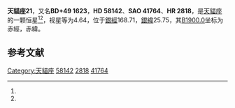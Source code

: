 {{Starbox begin
| name = 天貓座21
}}
{{Starbox observe
| epoch = [[J2000.0|J2000.0]]
| constell = [[天貓座|天貓座]]<ref name=SIMBAD>{{cite web
 | url=http://simbad.u-strasbg.fr/simbad/sim-id?Ident=HR+2818
 | title=Pulsating variable Star
 | publisher=Centre de Données astronomiques de Strasbourg
 | work=SIMBAD
 | accessdate=2012-07-13
 | archive-date=2016-03-16
 | archive-url=https://web.archive.org/web/20160316160507/http://simbad.u-strasbg.fr/simbad/sim-id?Ident=HR+2818
 }}</ref><ref name=DATA>{{cite web
 | url=http://vizier.u-strasbg.fr/viz-bin/VizieR-5?-out.add=.&-source=5050&-corr=PK=HR&-out.max=9999&HR=2818
 | title=VizieR Detailed Page
 | accessdate=2012-07-13
 | archive-date=2016-03-05
 | archive-url=https://web.archive.org/web/20160305025810/http://vizier.u-strasbg.fr/viz-bin/VizieR-5?-out.add=.&-source=5050&-corr=PK=HR&-out.max=9999&HR=2818
 }}</ref>
| 星官 = 
| ra = {{RA|7|26|42.8}}<ref name=SIMBAD /><ref name=DATA />
| dec = {{DEC|+49|12|41}}<ref name=SIMBAD /><ref name=DATA />
| appmag_v = 4.64<ref name=SIMBAD /><ref name=DATA />
}}
{{Starbox character
| class = A1V<ref name=SIMBAD /><ref name=DATA />
| b-v = -0.02<ref name=SIMBAD /><ref name=DATA />
| u-b = -0.01<ref name=SIMBAD /><ref name=DATA />
| r-i = -0.05<ref name=SIMBAD /><ref name=DATA />
| variable = 
}}
{{Starbox astrometry
| radial_v = -0.01
| prop_mo_ra = 27
| parallax = 0.012
| p_error = 
}}
{{Starbox catalog
| names =BD+49 1623，[[SAO星表|SAO]] 41764，[[HD星表|HD]] 58142，[[HR星表|HR]] 2818}}
{{Starbox reference |Simbad=HR+2818}}
{{Starbox end}}

'''天貓座21'''，又名'''BD+49 1623'''，'''HD 58142'''、'''SAO 41764'''、'''HR 2818'''，是[[天貓座|天貓座]]的一颗恒星<ref name=SIMBAD /><ref name=DATA />，视星等为4.64，位于[[銀道座標系|銀經]]168.71，[[銀道座標系|銀緯]]25.75，其[[B1900.0|B1900.0]]坐标为赤經{{RA|7|19|10.2}}，赤緯{{DEC|+49|25.75|36}}。

== 参考文献 ==
{{reflist}}

{{天猫座恒星}}
{{星官|座旗|9|11}}

[[Category:天貓座|Category:天貓座]]
[[Category:HD和HDE天體|58142]]
[[Category:HR天體|2818]]
[[Category:SAO天體|41764]]


{{star-stub}}